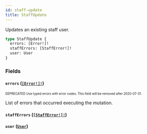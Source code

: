 ```yaml
---
id: staff-update
title: StaffUpdate
---
```


Updates an existing staff user.

```graphql
type StaffUpdate {
  errors: [Error!]!
  staffErrors: [StaffError!]!
  user: User
}
```

### Fields

#### `errors` ([`[Error!]!`](/api-reference/objects/error.mdx))

<sub><sup><span className="deprecatedTag">DEPRECATED</span> Use typed errors with error codes. This field will be removed after 2020-07-31.</sup></sub>

List of errors that occurred executing the mutation.

#### `staffErrors` ([`[StaffError!]!`](/api-reference/objects/staff-error.mdx))

#### `user` ([`User`](/api-reference/objects/user.mdx))

